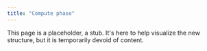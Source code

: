 ```yaml
---
title: "Compute phase"
---
```


This page is a placeholder, a stub. It's here to help visualize the new structure, but it is temporarily devoid of content.
